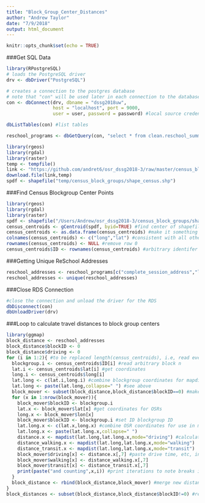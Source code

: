 ```yaml
---
title: "Block_Group_Center_Distances"
author: "Andrew Taylor"
date: "7/9/2018"
output: html_document
---
```


```r
knitr::opts_chunk$set(echo = TRUE)
```

###Get SQL Data
```r
library(RPostgreSQL)
# loads the PostgreSQL driver
drv <- dbDriver("PostgreSQL")

# creates a connection to the postgres database
# note that "con" will be used later in each connection to the database
con <- dbConnect(drv, dbname = "dssg2018uw",
                 host = "localhost", port = 9000,
                 user = user, password = password) #local source credentials

dbListTables(con) #list tables 

reschool_programs <- dbGetQuery(con, "select * from clean.reschool_summer_programs") #for getting unique program addresses
```


```r
library(rgeos)
library(rgdal)
library(raster)
temp <- tempfile()
link <- "https://github.com/andret6/osr_dssg2018-3/raw/master/census_blocks_2010/"
download.file(link,temp)
spdf <- shapefile("temp/census_block_groups/shape_census.shp")
```


###Find Census Blockgroup Center Points
```r
library(rgeos)
library(rgdal)
library(raster)
spdf <- shapefile("/Users/Andrew/osr_dssg2018-3/census_block_groups/shape_census.shp") #read shapefile, easier than the rgeos function because we don't need to change our working directory
census_centroids <- gCentroid(spdf, byid=TRUE) #find center of shapefile blockgroups
census_centroids <- as.data.frame(census_centroids) #make it something we can index
colnames(census_centroids) <- c("long","lat") #consistent with all other dataframes
rownames(census_centroids) <- NULL #remove row 0
census_centroids$ID <- rownames(census_centroids) #arbitrary identifer
```

###Getting Unique ReSchool Addresses
```r
reschool_addresses <- reschool_programs[c("complete_session_address","lat","lon")]
reschool_addresses <- unique(reschool_addresses)
```

###Close RDS Connection
```r
#close the connection and unload the driver for the RDS
dbDisconnect(con) 
dbUnloadDriver(drv)
```

###Loop to calculate travel distances to block group centers
```r
library(ggmap)
block_distance <- reschool_addresses
block_distance$blockID <- 0
block_distance$driving <- 0
for (i in 1:2){ #to be replaced length(census_centroids), i.e, read every unique block centroid
  blockgroup.i <- census_centroids$ID[i] #read arbitrary block n
  lat.i <- census_centroids$lat[i] #get coordinates
  long.i <- census_centroids$long[i]
  lat.long <- c(lat.i,long.i) #combine blockgroup coordinates for mapdist function
  lat.long <- paste(lat.long,collapse=" ") #see above
  block_mover <- subset(block_distance,block_distance$blockID==0) #make a new subset that is original length
  for (x in 1:nrow(block_mover)){
    block_mover$blockID <- blockgroup.i
    lat.x <- block_mover$lat[x] #get coordinates for OSRs
    long.x <- block_mover$lon[x] 
    block_mover$blockID <- blockgroup.i #set ID blockgroup ID
    lat.long.x <- c(lat.x,long.x) #combine OSR coordinates for use in mapdist
    lat.long.x <- paste(lat.long.x,collapse=" ")
    distance.x <- mapdist(lat.long,lat.long.x,mode="driving") #calculating distance driving, walking, etc
    distance_walking.x <- mapdist(lat.long,lat.long.x,mode="walking")
    distance_transit.x <- mapdist(lat.long,lat.long.x,mode="transit")
    block_mover$driving[x] <- distance.x[,7] #paste drive time, etc, in minutes
    block_mover$walking[x] <- distance_walking.x[,7]
    block_mover$transit[x] <- distance_transit.x[,7]
    print(paste("and counting",x,i)) #print iterations to note breaks in case something goes wrong with the maps api 
  }
  block_distance <- rbind(block_distance,block_mover) #merge new distance into the base dataframe
}
block_distances <- subset(block_distance,block_distance$blockID!=0) #remove our empty ID level 
```

